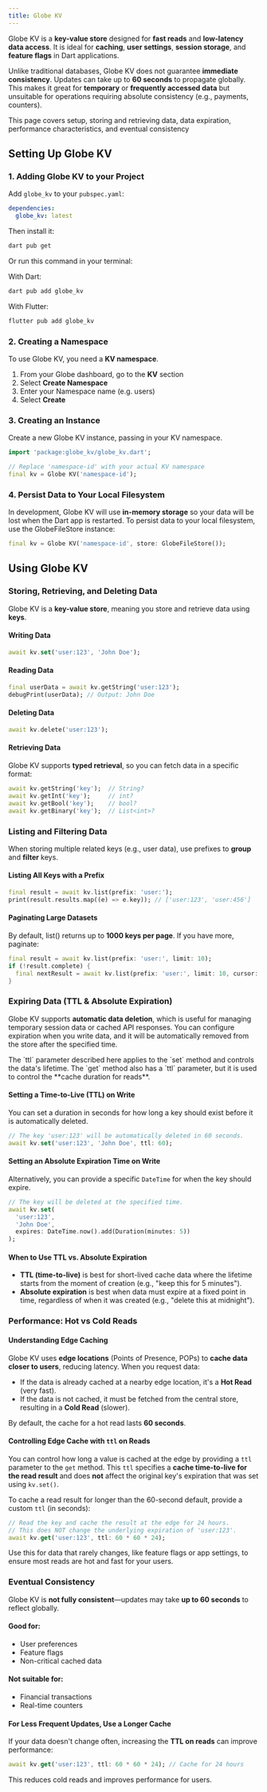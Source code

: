 ```yaml
---
title: Globe KV
---
```


Globe KV is a **key-value store** designed for **fast reads** and **low-latency data access**. It is ideal for **caching**, **user settings**, **session storage**, and **feature flags** in Dart applications.

Unlike traditional databases, Globe KV does not guarantee **immediate consistency**. Updates can take up to **60 seconds** to propagate globally. This makes it great for **temporary** or **frequently accessed data** but unsuitable for operations requiring absolute consistency (e.g., payments, counters).

This page covers setup, storing and retrieving data, data expiration, performance characteristics, and eventual consistency

## Setting Up Globe KV

### 1. Adding Globe KV to your Project

Add `globe_kv` to your `pubspec.yaml`:

```yaml
dependencies:
  globe_kv: latest
```

Then install it:

```bash
dart pub get
```

Or run this command in your terminal:

With Dart:

```bash
dart pub add globe_kv
```

With Flutter:

```bash
flutter pub add globe_kv
```

### 2. Creating a Namespace

To use Globe KV, you need a **KV namespace**.

1. From your Globe dashboard, go to the **KV** section
2. Select **Create Namespace**
3. Enter your Namespace name (e.g. users)
4. Select **Create**

### 3. Creating an Instance

Create a new Globe KV instance, passing in your KV namespace.

```dart
import 'package:globe_kv/globe_kv.dart';

// Replace 'namespace-id' with your actual KV namespace
final kv = Globe KV('namespace-id');
```

### 4. Persist Data to Your Local Filesystem

In development, Globe KV will use **in-memory storage** so your data will be lost when the Dart app is restarted. To persist data to your local filesystem, use the GlobeFileStore instance:

```dart
final kv = Globe KV('namespace-id', store: GlobeFileStore());
```

## Using Globe KV

### Storing, Retrieving, and Deleting Data

Globe KV is a **key-value store**, meaning you store and retrieve data using **keys**.

#### Writing Data

```dart
await kv.set('user:123', 'John Doe');
```

#### Reading Data

```dart
final userData = await kv.getString('user:123');
debugPrint(userData); // Output: John Doe
```

#### Deleting Data

```dart
await kv.delete('user:123');
```

#### Retrieving Data

Globe KV supports **typed retrieval**, so you can fetch data in a specific format:

```dart
await kv.getString('key');  // String?
await kv.getInt('key');     // int?
await kv.getBool('key');    // bool?
await kv.getBinary('key');  // List<int>?
```

### Listing and Filtering Data

When storing multiple related keys (e.g., user data), use prefixes to **group** and **filter** keys.

#### Listing All Keys with a Prefix

```dart
final result = await kv.list(prefix: 'user:');
print(result.results.map((e) => e.key)); // ['user:123', 'user:456']
```

#### Paginating Large Datasets

By default, list() returns up to **1000 keys per page**. If you have more, paginate:

```dart
final result = await kv.list(prefix: 'user:', limit: 10);
if (!result.complete) {
  final nextResult = await kv.list(prefix: 'user:', limit: 10, cursor: result.cursor!);
}
```

### Expiring Data (TTL & Absolute Expiration)

Globe KV supports **automatic data deletion**, which is useful for managing temporary session data or cached API responses. You can configure expiration when you write data, and it will be automatically removed from the store after the specified time.

<Info>
  The `ttl` parameter described here applies to the `set` method and controls
  the data's lifetime. The `get` method also has a `ttl` parameter, but it is
  used to control the **cache duration for reads**.
</Info>

#### Setting a Time-to-Live (TTL) on Write

You can set a duration in seconds for how long a key should exist before it is automatically deleted.

```dart
// The key 'user:123' will be automatically deleted in 60 seconds.
await kv.set('user:123', 'John Doe', ttl: 60);
```

#### Setting an Absolute Expiration Time on Write

Alternatively, you can provide a specific `DateTime` for when the key should expire.

```dart
// The key will be deleted at the specified time.
await kv.set(
  'user:123',
  'John Doe',
  expires: DateTime.now().add(Duration(minutes: 5))
);
```

#### When to Use TTL vs. Absolute Expiration

- **TTL (time-to-live)** is best for short-lived cache data where the lifetime starts from the moment of creation (e.g., "keep this for 5 minutes").
- **Absolute expiration** is best when data must expire at a fixed point in time, regardless of when it was created (e.g., "delete this at midnight").

### Performance: Hot vs Cold Reads

#### Understanding Edge Caching

Globe KV uses **edge locations** (Points of Presence, POPs) to **cache data closer to users**, reducing latency. When you request data:

- If the data is already cached at a nearby edge location, it's a **Hot Read** (very fast).
- If the data is not cached, it must be fetched from the central store, resulting in a **Cold Read** (slower).

By default, the cache for a hot read lasts **60 seconds**.

#### Controlling Edge Cache with `ttl` on Reads

You can control how long a value is cached at the edge by providing a `ttl` parameter to the `get` method. This `ttl` specifies a **cache time-to-live for the read result** and does **not** affect the original key's expiration that was set using `kv.set()`.

To cache a read result for longer than the 60-second default, provide a custom `ttl` (in seconds):

```dart
// Read the key and cache the result at the edge for 24 hours.
// This does NOT change the underlying expiration of 'user:123'.
await kv.get('user:123', ttl: 60 * 60 * 24);
```

Use this for data that rarely changes, like feature flags or app settings, to ensure most reads are hot and fast for your users.

### Eventual Consistency

Globe KV is **not fully consistent**—updates may take **up to 60 seconds** to reflect globally.

#### Good for:

- User preferences
- Feature flags
- Non-critical cached data

#### Not suitable for:

- Financial transactions
- Real-time counters

#### For Less Frequent Updates, Use a Longer Cache

If your data doesn't change often, increasing the **TTL on reads** can improve performance:

```dart
await kv.get('user:123', ttl: 60 * 60 * 24); // Cache for 24 hours
```

This reduces cold reads and improves performance for users.
